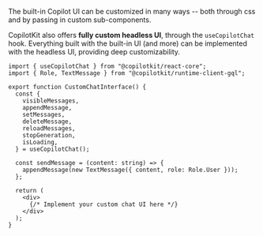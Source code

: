 The built-in Copilot UI can be customized in many ways -- both through css and by passing in custom sub-components.

CopilotKit also offers **fully custom headless UI**, through the `useCopilotChat` hook. Everything built with the built-in UI (and more) can be implemented with the headless UI, providing deep customizability.

```tsx
import { useCopilotChat } from "@copilotkit/react-core";
import { Role, TextMessage } from "@copilotkit/runtime-client-gql";

export function CustomChatInterface() {
  const {
    visibleMessages,
    appendMessage,
    setMessages,
    deleteMessage,
    reloadMessages,
    stopGeneration,
    isLoading,
  } = useCopilotChat();

  const sendMessage = (content: string) => {
    appendMessage(new TextMessage({ content, role: Role.User }));
  };

  return (
    <div>
      {/* Implement your custom chat UI here */}
    </div>
  );
}
```